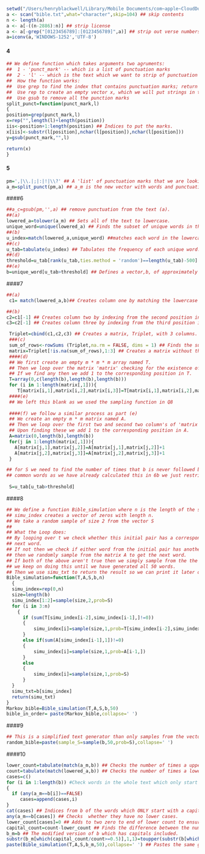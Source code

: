 


```r
setwd("/Users/henryblackwell/Library/Mobile Documents/com~apple~CloudDocs/University /Edinburgh /Statistical Programming/Group 35/statistical-programming-task-1")
a <- scan("bible.txt",what="character",skip=104) ## skip contents
n <- length(a)
a <- a[-((n-2886):n)] ## strip license
a <- a[-grep("[0123456789]:[0123456789]",a)] ## strip out verse numbers
a=iconv(a,'WINDOWS-1252','UTF-8')
```

#### 4 



```r
## We define function which takes arguments two agruments:
##  1 - 'punct_mark' -- which is a list of punctuation marks 
##  2 - 'l' -- which is the text which we want to strip of punctuation marks
##  How the function works:
##  Use grep to find the index that contains punctuation marks; return index.
##  Use rep to create an empty vector x, which we will put strings in to.
##  Use gsub to remove all the punction marks
split_punct=function(punct_mark,l)
{
position=grep(punct_mark,l) 
x=rep("",length(l)+length(position))  
iis<-position+1:length(position) ## Indices to put the marks.
x[iis]<-substr(l[position],nchar(l[position]),nchar(l[position])) 
y=gsub(punct_mark,"",l) 

return(x)
}
```

#### 5
```r
pm=',|\\.|;|:|!|\\?' ## A 'list' of punctuation marks that we are looking to separate.
a_m=split_punct(pm,a) ## a_m is the new vector with words and punctuation marks in separate entries.
```


####6
```r
##a_c=gsub(pm,'',a) ## remove punctuation from the text (a).
##(a)
lowered_a=tolower(a_m) ## Sets all of the text to lowercase.
unique_word=unique(lowered_a) ## Finds the subset of unique words in the lowercase text.
##(b)
u_index=match(lowered_a,unique_word) ##matches each word in the lowercase text to the index of the unique word.
##(c) 
u_tab=tabulate(u_index) ## Tabulates the frequency of each unique word.
##(d)
threshold=u_tab[rank(u_tab,ties.method = 'random')==length(u_tab)-500] ## Finds the minimum number of occurrences (e.g. the threshold) that makes the size of b approximately 500.
##(e)
b=unique_word[u_tab>threshold] ## Defines a vector,b, of approximately the 500 most common words, by only taking words which occur more than 160 times. 
```   



####7 
```r
##(a)
 c1= match(lowered_a,b)## Creates column one by matching the lowercase text to the vector of common words.

##(b)
c2=c1[-1] ## Creates column two by indexing from the second position in the lowercase case text.
c3=c2[-1] ## Creates column three by indexing from the third position in the lowercase case text.

 Triplet=cbind(c1,c2,c3) ## Creates a matrix, Triplet, with 3 columns.
 ###(c)
 sum_of_rows<-rowSums (Triplet,na.rm = FALSE, dims = 1) ## Finds the sums of the rows of the matrix 'Triplet' or inserts 'False' if there are NA values. 
 matrix=Triplet[!is.na(sum_of_rows),1:3] ## Creates a matrix without the rows which their exists at least one NA value.
 ####(d)
 ## We first create an empty m * m * m array named T.
 ## Then we loop over the matrix 'matrix' checking for the existence of sequential rows e.g. '1,2,3' 
 ## If we find any then we add 1 to the corresponding position in T.
 T=array(0,c(length(b),length(b),length(b))) 
 for (i in 1:length(matrix[,1])){
    T[matrix[i,1],matrix[i,2],matrix[i,3]]=T[matrix[i,1],matrix[i,2],matrix[i,3]]+1}
 ####(e)
 ## We left this blank as we used the sampling function in Q8
 
 ####(f) we follow a similar process as part (e)
 ## We create an empty m * m matrix named A.
 ## Then we loop over the first two and second two column's of 'matrix' checking for sequential rows e.g. 1,2.
 ## Upon finding these we add 1 to the corresponding position in A.
 A=matrix(0,length(b),length(b))
 for(j in 1:length(matrix[,1])){
   A[matrix[j,1],matrix[j,2]]=A[matrix[j,1],matrix[j,2]]+1
   A[matrix[j,2],matrix[j,3]]=A[matrix[j,2],matrix[j,3]]+1
 }

## for S we need to find the number of times that b is never followed by another word. This is simply the occurrence of each of the
## common words as we have already calculated this in 6b we just restrict the code to only included words over the 'threshold'.  
 
 S=u_tab[u_tab>threshold]

```






####8
```r
## We define a function Bible_simulation where n is the length of the simulated text we want to generate.
## simu_index creates a vector of zeros with length n.
## We take a random sample of size 2 from the vector S 
## 
## What the Loop does:
## By looping over t we check whether this initial pair has a corresponding triplet if so then we randomly sample from T to get the 
## next word.
## If not then we check if either word from the initial pair has another corresponding word pair if so 
## then we randomly sample from the matrix A to get the next word.
## If both of the above aren't true then we simply sample from the the set S to obtain the next word
## we keep on doing this until we have generated all 50 words. 
## Then we use simu_txt to return the result so we can print it later on.
Bible_simulation=function(T,A,S,b,n)
  {
  simu_index=rep(0,n)
  size=length(b)
  simu_index[1:2]=sample(size,2,prob=S)
  for (i in 3:n)
    {
      if (sum(T[simu_index[i-2],simu_index[i-1],]!=0))
      {
          simu_index[i]=sample(size,1,prob=T[simu_index[i-2],simu_index[i-1],])
      }
      else if(sum(A[simu_index[i-1],1])!=0)
      {
          simu_index[i]=sample(size,1,prob=A[i-1,])
      }
      else
      {
          simu_index[i]=sample(size,1,prob=S)
      }
  } 
  simu_txt=b[simu_index]
  return(simu_txt)
}
Markov_bible=Bible_simulation(T,A,S,b,50)
bible_in_order= paste(Markov_bible,collapse=' ')
```

####9
```r
## This is a simplified text generator than only samples from the vector b given the probabilities stated by S.
random_bible=paste(sample_S=sample(b,50,prob=S),collapse=' ')

```

####10
```r
lower_count=tabulate(match(a_m,b)) ## Checks the number of times a upper case version appears per word.
count=tabulate(match(lowered_a,b)) ## Checks the number of times a lower case version appears per word.
cases=c() 
for (i in 1:length(b)) #Check words in the whole text which only start with a capital letter
{
  if (any(a_m==b[i])==FALSE)
     cases=append(cases,i)
}
cat(cases) ## Indices from b of the words which ONLY start with a capital.
any(a_m==b[cases]) ## Checks  whether they have no lower cases.
lower_count[cases]=0 ## Adds to two zero to end of lower count to ensure the dimenisions are the same.
capital_count=count-lower_count ## Finds the difference between the number of capital and lowercase appearances.
b_m=b ## The modified version of b which has capitals included.
substr(b_m[which(capital_count/count>=0.5)],1,1)=toupper(substr(b[which(capital_count/count>=0.5)],1,1)) ## Capitalizes the words which are more frequently seen as starting with a capital.
paste(Bible_simulation(T,A,S,b_m,50),collapse=' ') ## Pastes the same generated text from Q8 but using the modified version of b.
```